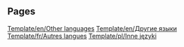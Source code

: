 
== Pages ==
[[Template/en/Other languages]]
[[Template/en/Другие языки]]
[[Template/fr/Autres langues]]
[[Template/pl/Inne języki]]
